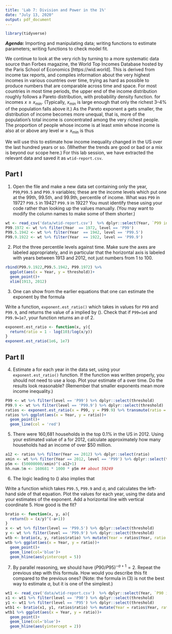 ```yaml
---
title: 'Lab 7: Division and Power in the 1%'
date: "July 13, 2020"
output: pdf_document
---
```

```r
library(tidyverse)
```

***Agenda:*** Importing and manipulating data; writing functions to estimate parameters; writing functions to check model fit.

We continue to look at the very rich by turning to a more systematic data source than Forbes magazine, the World Top Incomes Database hosted by the Paris School of Economics [https://wid.world]. This is derived from income tax reports, and compiles information about the very highest incomes in various countries over time, trying as hard as possible to produce numbers that are comparable across time and space.
For most countries in most time periods, the upper end of the income distribution roughly follows a Pareto distribution, with probability density function.
\begin{equation}
f(x) = \frac{(a-1)}{x_{\mbox{min}}}\left(\frac{x}{x_{\mbox{min}}}\right)^{-a}
\label{paretodensity}
\end{equation}
for incomes $x \geq x_{\mbox{min}}$. (Typically, $x_{\mbox{min}}$ is large enough that only the richest 3–4% of the population falls above it.) As the Pareto exponent a gets smaller, the distribution of income becomes more unequal, that is, more of the population’s total income is concentrated among the very richest people.
The proportion of people whose income is at least xmin whose income is also at or above any level $w \geq x_{\mbox{min}}$ is thus
\begin{equation}
\mbox{Pr}(x\geq w) = \int_w^\infty f(x)dx = \int_w^\infty \frac{(a-1)}{x_{\mbox{min}}}\left(\frac{x}{x_{\mbox{min}}}\right)^{-a} dx = \left(\frac{w}{x_{\mbox{min}}}\right)^{-a+1} 
\label{paretoprob}
\end{equation}

We will use this to estimate how income inequality changed in the US over the last hundred years or so. (Whether the trends are good or bad or a mix is beyond our scope here.)  For this lab session, we have extracted the relevant data and saved it as `wtid-report.csv`.

Part I
----------

1. Open the file and make a new data set containing only the year, `P99`,`P99.5` and `P99.9` variables; these are the income levels which put one at the 99th, 99.5th, and 99.9th, percentile of income. What was `P99` in 1972? `P99.5` in 1942? `P99.9` in 1922?
You must identify these using your code rather than looking up the values manually. (You may want to modify the column names to make some of them shorter.)
```r
wt <- read_csv('data/wtid-report.csv')  %>% dplyr::select(Year, `P99 income threshold`:`P99.9 income threshold`) %>% transmute(Year = Year, P99 = `P99 income threshold`, P99.5 = `P99.5 income threshold`, P99.9 = `P99.9 income threshold`) %>% gather(key = 'level', value = 'threshold', -Year)
P99.1972 <- wt %>% filter(Year  == 1972, level == 'P99')
P99.5.1942 <- wt %>% filter(Year  == 1942, level == 'P99.5')
P99.9.1922 <- wt %>% filter(Year  == 1922, level == 'P99.9')
```

2. Plot the three percentile levels against time. Make sure the axes are labeled appropriately, and in particular that the horizontal axis is labeled with years between 1913 and 2012, not just numbers from 1 to 100.
```r
rbind(P99.9.1922,P99.5.1942, P99.1972) %>% 
  ggplot(aes(x = Year, y = threshold))+
  geom_point()+
  xlim(1913, 2012)
```

3. One can show from the earlier equations that one can estimate the exponent by the formula
\begin{equation}
a = 1- \frac{\log 10}{\log P99/P99.9} 
\label{formula}
\end{equation}

Write a function, `exponent.est_ratio()` which takes in values for `P99` and `P99.9`, and returns the value of a implied by (\eqref{formula}). Check that if `P99=1e6` and `P99.9=1e7`, your function returns an $a$ of 2.
```r
exponent.est_ratio <- function(x, y){
  return(ratio = 1 - log(10)/log(x/y))
}
exponent.est_ratio(1e6, 1e7)
```

Part II
----------

4. Estimate a for each year in the data set, using your `exponent.est_ratio()` function. If the function was written properly, you should not need to use a loop. Plot your estimate of a over time. Do the results look reasonable? (Remember that smaller exponents mean more income inequality.)
```r
P99 <- wt %>% filter(level == 'P99') %>% dplyr::select(threshold)
P99.9 <- wt %>% filter(level == 'P99.9') %>% dplyr::select(threshold)
ratios <- exponent.est_ratio(x = P99, y = P99.9) %>% transmute(ratio = threshold) %>% mutate(Year = unique(wt$Year))
ratios %>% ggplot(aes(x = Year, y = ratio))+
  geom_point()+
  geom_line(col = 'red')
```

5. There were 160,681 households in the top 0.1% in the US in 2012. Using your estimated value of a for 2012, calculate approximately how many households had an income of over $50 million.
```r
a12 <- ratios %>% filter(Year == 2012) %>% dplyr::select(ratio)
xmin <- wt %>% filter(Year == 2012, level == 'P99') %>% dplyr::select(threshold)
p5m <- (50000000/xmin)^(-a12+1) 
hh.num.5m <- 160681 * 1000 * p5m ## about 59249
```

6. The logic leading to (\eqref{formula}) also implies that
\begin{equation}
\left(\frac{P99.5}{P99.9}\right)^{-a+1}=5 
\nonumber
\end{equation}

Write a function which takes `P99.5`, `P99.9` and $a$, and calculates the left-hand side of that equation. Plot the values for each year, using the data and your estimates of the exponent. Add a horizontal line with vertical coordinate 5. How good is the fit?
```r
bratio <- function(x, y, a){
  return(b = (x/y)^(-a+1))
}
x <- wt %>% filter(level == 'P99.5') %>% dplyr::select(threshold)
y <- wt %>% filter(level == 'P99.9') %>% dplyr::select(threshold)
wtb <- bratio(x, y, ratios$ratio) %>% mutate(Year = ratios$Year, ratio = threshold)
wtb %>% ggplot(aes(x = Year, y = ratio))+
  geom_point()+
  geom_line(col='blue')+
  geom_hline(aes(yintercept = 5))
```

7. By parallel reasoning, we should have $(P90/P95)^{-a+1}=2$. Repeat the previous step with this formula. How would you describe this fit compared to the previous ones?
(Note: the formula in (3) is not the best way to estimate $a$, but it is one of the simplest.)
```r
wt1 <- read_csv('data/wtid-report.csv')  %>% dplyr::select(Year, `P90 income threshold`, `P95 income threshold`) %>% transmute(Year = Year, P90 = `P90 income threshold`, P95 = `P95 income threshold`) %>% gather(key = 'level', value = 'threshold', -Year)
x1 <- wt1 %>% filter(level == 'P90') %>% dplyr::select(threshold)
y1 <- wt1 %>% filter(level == 'P95') %>% dplyr::select(threshold)
wtb1 <- bratio(x1, y1, ratios$ratio) %>% mutate(Year = ratios$Year, ratio = threshold)
wtb1 %>% ggplot(aes(x = Year, y = ratio))+
  geom_point()+
  geom_line(col='blue')+
  geom_hline(aes(yintercept = 2))

```

